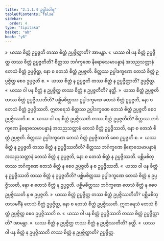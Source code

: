 ```yaml
---
title: "2.1.1.4 ဥပ္ပါဒဝါရ"
tableOfContents: false
sidebar:
  order: 4
type: "tipitaka"
basket: "ab"
book: "y8"
---
```



<DynamicBreadcrumb />

<Division number="66" book="y8" e="ch" v="34" p="302">

<Paragraph number="277" book="y8">
»  ယဿ စိတ္တံ ဥပ္ပဇ္ဇတိ တဿ စိတ္တံ ဥပ္ပဇ္ဇိတ္ထာတိ? အာမန္တာ.
</Paragraph>

<Paragraph number="278" book="y8">
«  ယဿ ဝါ ပန စိတ္တံ ဥပ္ပဇ္ဇိတ္ထ တဿ စိတ္တံ ဥပ္ပဇ္ဇတီတိ?
</Paragraph>

<Paragraph number="279" book="y8">
စိတ္တဿ ဘင်္ဂက္ခဏေ နိရောဓသမာပန္နာနံ အသညသတ္တာနံ တေသံ စိတ္တံ ဥပ္ပဇ္ဇိတ္ထ, နော စ တေသံ စိတ္တံ ဥပ္ပဇ္ဇတိ. စိတ္တဿ ဥပ္ပါဒက္ခဏေ တေသံ စိတ္တံ ဥပ္ပဇ္ဇိတ္ထ စေဝ ဥပ္ပဇ္ဇတိ စ.
</Paragraph>

<Paragraph number="280" book="y8">
»  ယဿ စိတ္တံ န ဥပ္ပဇ္ဇတိ တဿ စိတ္တံ န ဥပ္ပဇ္ဇိတ္ထာတိ? ဥပ္ပဇ္ဇိတ္ထ.
</Paragraph>

<Paragraph number="281" book="y8">
«  ယဿ ဝါ ပန စိတ္တံ န ဥပ္ပဇ္ဇိတ္ထ တဿ စိတ္တံ န ဥပ္ပဇ္ဇတီတိ? နတ္ထိ.
</Paragraph>

</Division>
<Division number="67" book="y8" e="ch" v="34" p="302">

<Paragraph number="282" book="y8">
»  ယဿ စိတ္တံ ဥပ္ပဇ္ဇတိ တဿ စိတ္တံ ဥပ္ပဇ္ဇိဿတီတိ?
</Paragraph>

<Paragraph number="283" book="y8">
ပစ္ဆိမစိတ္တဿ ဥပ္ပါဒက္ခဏေ တေသံ စိတ္တံ ဥပ္ပဇ္ဇတိ, နော စ တေသံ စိတ္တံ ဥပ္ပဇ္ဇိဿတိ. ဣတရေသံ စိတ္တဿ ဥပ္ပါဒက္ခဏေ တေသံ စိတ္တံ ဥပ္ပဇ္ဇတိ စေဝ ဥပ္ပဇ္ဇိဿတိ စ.
</Paragraph>

<Paragraph number="284" book="y8">
«  ယဿ ဝါ ပန စိတ္တံ ဥပ္ပဇ္ဇိဿတိ တဿ စိတ္တံ ဥပ္ပဇ္ဇတီတိ?
</Paragraph>

<Paragraph number="285" book="y8">
စိတ္တဿ ဘင်္ဂက္ခဏေ နိရောဓသမာပန္နာနံ အသညသတ္တာနံ တေသံ စိတ္တံ ဥပ္ပဇ္ဇိဿတိ, နော စ တေသံ စိတ္တံ ဥပ္ပဇ္ဇတိ. စိတ္တဿ ဥပ္ပါဒက္ခဏေ တေသံ စိတ္တံ ဥပ္ပဇ္ဇိဿတိ စေဝ ဥပ္ပဇ္ဇတိ စ.
</Paragraph>

<Paragraph number="286" book="y8">
»  ယဿ စိတ္တံ န ဥပ္ပဇ္ဇတိ တဿ စိတ္တံ န ဥပ္ပဇ္ဇိဿတီတိ?
</Paragraph>

<Paragraph number="287" book="y8">
စိတ္တဿ ဘင်္ဂက္ခဏေ နိရောဓသမာပန္နာနံ အသညသတ္တာနံ တေသံ စိတ္တံ န ဥပ္ပဇ္ဇတိ, နော စ တေသံ စိတ္တံ န ဥပ္ပဇ္ဇိဿတိ. ပစ္ဆိမစိတ္တဿ ဘင်္ဂက္ခဏေ တေသံ စိတ္တံ န စေဝ ဥပ္ပဇ္ဇတိ န စ ဥပ္ပဇ္ဇိဿတိ.
</Paragraph>

<Paragraph number="288" book="y8">
«  ယဿ ဝါ ပန စိတ္တံ န ဥပ္ပဇ္ဇိဿတိ တဿ စိတ္တံ န ဥပ္ပဇ္ဇတီတိ?
</Paragraph>

<Paragraph number="289" book="y8">
ပစ္ဆိမစိတ္တဿ ဥပ္ပါဒက္ခဏေ တေသံ စိတ္တံ န ဥပ္ပဇ္ဇိဿတိ, နော စ တေသံ စိတ္တံ န ဥပ္ပဇ္ဇတိ. ပစ္ဆိမစိတ္တဿ ဘင်္ဂက္ခဏေ တေသံ စိတ္တံ န စေဝ ဥပ္ပဇ္ဇိဿတိ န စ ဥပ္ပဇ္ဇတိ.
</Paragraph>

</Division>
<Division number="68" book="y8" e="ch" v="34" p="302">

<Paragraph number="290" book="y8">
»  ယဿ စိတ္တံ ဥပ္ပဇ္ဇိတ္ထ တဿ စိတ္တံ ဥပ္ပဇ္ဇိဿတီတိ?
</Paragraph>

<Paragraph number="291" book="y8">
ပစ္ဆိမစိတ္တသမင်္ဂီနံ တေသံ စိတ္တံ ဥပ္ပဇ္ဇိတ္ထ, နော စ တေသံ စိတ္တံ ဥပ္ပဇ္ဇိဿတိ. ဣတရေသံ တေသံ စိတ္တံ ဥပ္ပဇ္ဇိတ္ထ စေဝ ဥပ္ပဇ္ဇိဿတိ စ.
</Paragraph>

<Paragraph number="292" book="y8">
«  ယဿ ဝါ ပန စိတ္တံ ဥပ္ပဇ္ဇိဿတိ တဿ စိတ္တံ ဥပ္ပဇ္ဇိတ္ထာတိ? အာမန္တာ.
</Paragraph>

<Paragraph number="293" book="y8">
»  ယဿ စိတ္တံ န ဥပ္ပဇ္ဇိတ္ထ တဿ စိတ္တံ န ဥပ္ပဇ္ဇိဿတီတိ? နတ္ထိ.
</Paragraph>

<Paragraph number="294" book="y8">
«  ယဿ ဝါ ပန စိတ္တံ န ဥပ္ပဇ္ဇိဿတိ တဿ စိတ္တံ န ဥပ္ပဇ္ဇိတ္ထာတိ? ဥပ္ပဇ္ဇိတ္ထ.
</Paragraph>
</Division>